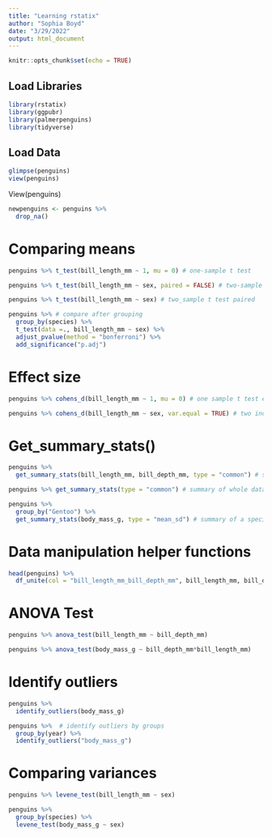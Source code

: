 ```yaml
---
title: "Learning rstatix"
author: "Sophia Boyd"
date: "3/29/2022"
output: html_document
---
```


```r
knitr::opts_chunk$set(echo = TRUE)
```

## Load Libraries
```r
library(rstatix)
library(ggpubr)
library(palmerpenguins)
library(tidyverse)
```
## Load Data
```r
glimpse(penguins)
view(penguins)
```

View(penguins)

```r
newpenguins <- penguins %>% 
  drop_na()
```


# Comparing means
```r
penguins %>% t_test(bill_length_mm ~ 1, mu = 0) # one-sample t test

penguins %>% t_test(bill_length_mm ~ sex, paired = FALSE) # two-sample t test unpaired

penguins %>% t_test(bill_length_mm ~ sex) # two_sample t test paired

penguins %>% # compare after grouping
  group_by(species) %>% 
  t_test(data =., bill_length_mm ~ sex) %>% 
  adjust_pvalue(method = "bonferroni") %>% 
  add_significance("p.adj")
```

# Effect size
```r
penguins %>% cohens_d(bill_length_mm ~ 1, mu = 0) # one sample t test effect size

penguins %>% cohens_d(bill_length_mm ~ sex, var.equal = TRUE) # two independent samples t-test effect size
```

# Get_summary_stats()
```r
penguins %>% 
  get_summary_stats(bill_length_mm, bill_depth_mm, type = "common") # summary statistics of selected variables

penguins %>% get_summary_stats(type = "common") # summary of whole data frame

penguins %>% 
  group_by("Gentoo") %>% 
  get_summary_stats(body_mass_g, type = "mean_sd") # summary of a specific group
```

# Data manipulation helper functions
```r
head(penguins) %>% 
  df_unite(col = "bill_length_mm_bill_depth_mm", bill_length_mm, bill_depth_mm) # unites multiple columns into one

```

# ANOVA Test 
```r
penguins %>% anova_test(bill_length_mm ~ bill_depth_mm)

penguins %>% anova_test(body_mass_g ~ bill_depth_mm*bill_length_mm)

```

# Identify outliers
```r
penguins %>% 
  identify_outliers(body_mass_g)

penguins %>%  # identify outliers by groups
  group_by(year) %>% 
  identify_outliers("body_mass_g")
```

# Comparing variances
```r
penguins %>% levene_test(bill_length_mm ~ sex) 

penguins %>% 
  group_by(species) %>% 
  levene_test(body_mass_g ~ sex)
```


